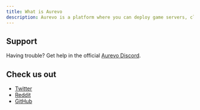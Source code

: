 ```yaml
---
title: What is Aurevo
description: Aurevo is a platform where you can deploy game servers, cloud servers, etc.
---
```



<Features />

## Support

Having trouble? Get help in the official [Aurevo Discord](https://aurevo.us/discord).

## Check us out
- [Twitter](https://twitter.com/aurevodev)
- [Reddit](https://reddit.com/r/aurevodev)
- [GitHub](https://github.com/aurevodev)
